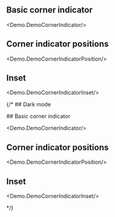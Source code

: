
## Basic corner indicator

<Demo.DemoCornerIndicator/>

## Corner indicator positions

<Demo.DemoCornerIndicatorPosition/>

## Inset

<Demo.DemoCornerIndicatorInset/>

{/* ## Dark mode

<div className="bg-gray-950 text-white p-4 rounded-md flex flex-col gap-4" data-scheme="dark">
## Basic corner indicator

<Demo.DemoCornerIndicator/>

## Corner indicator positions

<Demo.DemoCornerIndicatorPosition/>

## Inset

<Demo.DemoCornerIndicatorInset/>
</div> */}
